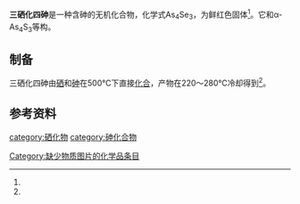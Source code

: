 {{chembox
| verifiedrevid = 
|   Name = 三硒化四砷
|   NameEn = Quadraarsenic Triselenide
|   ImageFile = 
|   ImageName = 
|   OtherNames = 
| Section1 = {{Chembox Identifiers
|   InChI = 
| SMILES = 
| InChIKey = 
| StdInChI_Ref = 
| StdInChI = 
| StdInChIKey_Ref = 
| StdInChIKey = 
| CASNo = 63897-50-7
|   CASNo_Ref = {{cascite|correct|CAS}}
|   PubChem = 
| ChemSpiderID_Ref = 
| ChemSpiderID=
|   RTECS = 
  }}
| Section2 = {{Chembox Properties
|   Formula = As<sub>4</sub>Se<sub>3</sub>
|   MolarMass = 536.577
|   Appearance = 鲜红色固体（α型）<ref name=wc-as>《无机化学丛书》.第四卷 氮 磷 砷分族. 张青莲 主编. 科学出版社. '''2.6 砷的硫属化合物'''. P<sub>320</sub>. 2.6.2 砷的硒化物和碲化物</ref>
|   Density = 
|   Solubility = 
|   SolubleOther = 
|   MeltingPtC = 
|   BoilingPtC = 
|   RefractIndex =
|   Viscosity = 
  }}
| Section7 = {{Chembox Hazards
|   EUClass = 
|   RPhrases = 
|   SPhrases = 
|   NFPA-H = 
|   NFPA-R = 
|   NFPA-F = 
|   LD50 = 
  }}
| Section8 = {{Chembox Related
|  OtherAnions = 
|  OtherCations = [[硒化氢|硒化氢]]
|  OtherFunctn = 
|  Function = 
|  OtherCpds = [[三硒化二砷|三硒化二砷]]}}
}}
'''三硒化四砷'''是一种含砷的无机化合物，化学式As<sub>4</sub>Se<sub>3</sub>，为鲜红色固体<ref name=wc-as />。它和α-As<sub>4</sub>S<sub>3</sub>等构。
==制备==
三硒化四砷由[[硒|硒]]和[[砷|砷]]在500℃下直接[[化合|化合]]，产物在220～280℃冷却得到<ref name=wc-as />。
==参考资料==
{{reflist}}
[[category:硒化物|category:硒化物]]
[[category:砷化合物|category:砷化合物]]
[[Category:缺少物质图片的化学品条目|Category:缺少物质图片的化学品条目]]